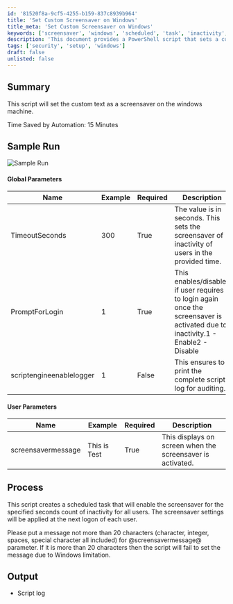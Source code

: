 ```yaml
---
id: '81520f8a-9cf5-4255-b159-837c8939b964'
title: 'Set Custom Screensaver on Windows'
title_meta: 'Set Custom Screensaver on Windows'
keywords: ['screensaver', 'windows', 'scheduled', 'task', 'inactivity', 'logon', 'message']
description: 'This document provides a PowerShell script that sets a custom text as a screensaver on a Windows machine, including parameters for timeout and login prompts. It details the process of creating a scheduled task to apply the screensaver settings at the next user logon.'
tags: ['security', 'setup', 'windows']
draft: false
unlisted: false
---
```

## Summary

This script will set the custom text as a screensaver on the windows machine.

Time Saved by Automation: 15 Minutes

## Sample Run

![Sample Run](../../../static/img/Screensaver---Set-3D-Text/image_1.png)

#### Global Parameters

| Name                      | Example | Required | Description                                                                                                         |
|---------------------------|---------|----------|---------------------------------------------------------------------------------------------------------------------|
| TimeoutSeconds            | 300     | True     | The value is in seconds. This sets the screensaver of inactivity of users in the provided time.                    |
| PromptForLogin            | 1       | True     | This enables/disables if user requires to login again once the screensaver is activated due to inactivity.1 - Enable2 - Disable |
| scriptengineenablelogger   | 1       | False    | This ensures to print the complete script log for auditing.                                                        |

#### User Parameters

| Name               | Example      | Required | Description                                             |
|--------------------|--------------|----------|---------------------------------------------------------|
| screensavermessage | This is Test | True     | This displays on screen when the screensaver is activated. |

## Process

This script creates a scheduled task that will enable the screensaver for the specified seconds count of inactivity for all users. The screensaver settings will be applied at the next logon of each user.

Please put a message not more than 20 characters (character, integer, spaces, special character all included) for @screensavermessage@ parameter. If it is more than 20 characters then the script will fail to set the message due to Windows limitation.

## Output

- Script log













